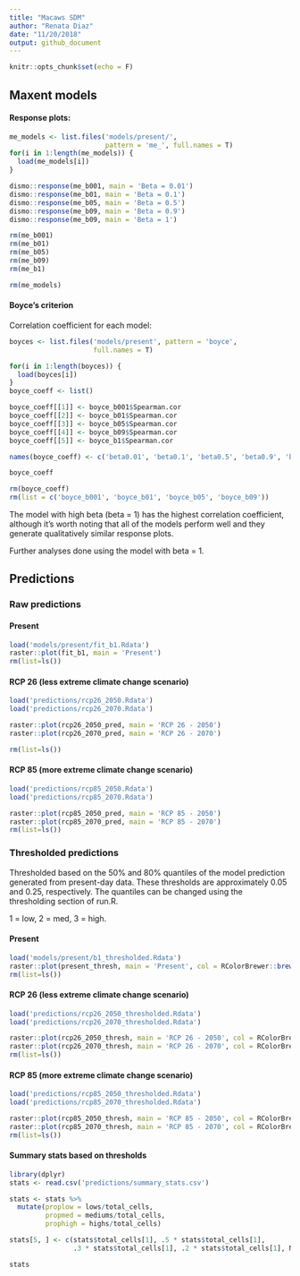 ```yaml
---
title: "Macaws SDM"
author: "Renata Diaz"
date: "11/20/2018"
output: github_document
---
```


```r
knitr::opts_chunk$set(echo = F)
```

## Maxent models

#### Response plots: 
```r
me_models <- list.files('models/present/', 
                        pattern = 'me_', full.names = T)
for(i in 1:length(me_models)) {
  load(me_models[i])
}

dismo::response(me_b001, main = 'Beta = 0.01')
dismo::response(me_b01, main = 'Beta = 0.1')
dismo::response(me_b05, main = 'Beta = 0.5')
dismo::response(me_b09, main = 'Beta = 0.9')
dismo::response(me_b09, main = 'Beta = 1')

rm(me_b001)
rm(me_b01)
rm(me_b05)
rm(me_b09)
rm(me_b1)

rm(me_models)
```

#### Boyce's criterion

Correlation coefficient for each model: 

```r
boyces <- list.files('models/present', pattern = 'boyce', 
                     full.names = T)

for(i in 1:length(boyces)) {
  load(boyces[i])
}
boyce_coeff <- list()

boyce_coeff[[1]] <- boyce_b001$Spearman.cor
boyce_coeff[[2]] <- boyce_b01$Spearman.cor
boyce_coeff[[3]] <- boyce_b05$Spearman.cor
boyce_coeff[[4]] <- boyce_b09$Spearman.cor
boyce_coeff[[5]] <- boyce_b1$Spearman.cor

names(boyce_coeff) <- c('beta0.01', 'beta0.1', 'beta0.5', 'beta0.9', 'beta1')

boyce_coeff

rm(boyce_coeff)
rm(list = c('boyce_b001', 'boyce_b01', 'boyce_b05', 'boyce_b09'))
```



The model with high beta (beta = 1) has the highest correlation coefficient, although it's worth noting that all of the models perform well and they generate qualitatively similar response plots.


Further analyses done using the model with beta = 1. 

## Predictions

### Raw predictions

#### Present
```r
load('models/present/fit_b1.Rdata')
raster::plot(fit_b1, main = 'Present')
rm(list=ls())
```

#### RCP 26 (less extreme climate change scenario)

```r

load('predictions/rcp26_2050.Rdata')
load('predictions/rcp26_2070.Rdata')

raster::plot(rcp26_2050_pred, main = 'RCP 26 - 2050')
raster::plot(rcp26_2070_pred, main = 'RCP 26 - 2070')

rm(list=ls())
```

#### RCP 85 (more extreme climate change scenario)
```r

load('predictions/rcp85_2050.Rdata')
load('predictions/rcp85_2070.Rdata')

raster::plot(rcp85_2050_pred, main = 'RCP 85 - 2050')
raster::plot(rcp85_2070_pred, main = 'RCP 85 - 2070')
rm(list=ls())

```

### Thresholded predictions

Thresholded based on the 50% and 80% quantiles of the model prediction generated from present-day data. These thresholds are approximately 0.05 and 0.25, respectively. The quantiles can be changed using the thresholding section of run.R. 

1 = low, 2 = med, 3 = high.

#### Present
```r
load('models/present/b1_thresholded.Rdata')
raster::plot(present_thresh, main = 'Present', col = RColorBrewer::brewer.pal(name = 'PuBuGn', n = 3))
rm(list=ls())
```

#### RCP 26 (less extreme climate change scenario)

```r

load('predictions/rcp26_2050_thresholded.Rdata')
load('predictions/rcp26_2070_thresholded.Rdata')

raster::plot(rcp26_2050_thresh, main = 'RCP 26 - 2050', col = RColorBrewer::brewer.pal(name = 'PuBuGn', n = 3))
raster::plot(rcp26_2070_thresh, main = 'RCP 26 - 2070', col = RColorBrewer::brewer.pal(name = 'PuBuGn', n = 3))
rm(list=ls())

```

#### RCP 85 (more extreme climate change scenario)
```r

load('predictions/rcp85_2050_thresholded.Rdata')
load('predictions/rcp85_2070_thresholded.Rdata')

raster::plot(rcp85_2050_thresh, main = 'RCP 85 - 2050', col = RColorBrewer::brewer.pal(name = 'PuBuGn', n = 3))
raster::plot(rcp85_2070_thresh, main = 'RCP 85 - 2070', col = RColorBrewer::brewer.pal(name = 'PuBuGn', n = 3))
rm(list=ls())

```

#### Summary stats based on thresholds

``` r
library(dplyr)
stats <- read.csv('predictions/summary_stats.csv')

stats <- stats %>%
  mutate(proplow = lows/total_cells,
         propmed = mediums/total_cells,
         prophigh = highs/total_cells)

stats[5, ] <- c(stats$total_cells[1], .5 * stats$total_cells[1],
                .3 * stats$total_cells[1], .2 * stats$total_cells[1], NA, 18, .5, .3, .2)

stats

```